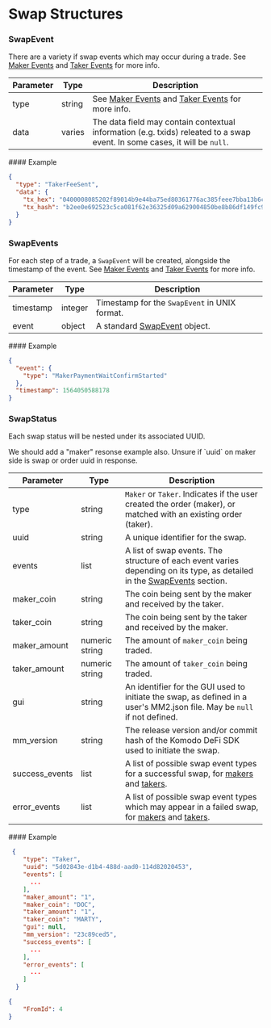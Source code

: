 
# Swap Structures

### SwapEvent

There are a variety if swap events which may occur during a trade. See [Maker Events](/komodo-defi-framework/api/common_structures/swaps/maker_events/) and [Taker Events](/komodo-defi-framework/api/common_structures/swaps/maker_events/) for more info.

| Parameter | Type   | Description                                                                                                                                                                              |
| --------- | ------ | ---------------------------------------------------------------------------------------------------------------------------------------------------------------------------------------- |
| type      | string | See [Maker Events](/komodo-defi-framework/api/common_structures/swaps/maker_events/) and [Taker Events](/komodo-defi-framework/api/common_structures/swaps/maker_events/) for more info. |
| data      | varies | The data field may contain contextual information (e.g. txids) releated to a swap event. In some cases, it will be `null`.                                                               |

<CollapsibleSection expandedText="Hide Example" collapsedText="Show Example">
  #### Example

  ```json
  {
    "type": "TakerFeeSent",
    "data": {
      "tx_hex": "0400008085202f89014b9e44ba75ed80361776ac385feee7bba13b6c2d3147a3d9b5d71362a4624219000000006b483045022100a45de07b5d211c62e8ecf90cd5bee5076f6b6f20715f5618d7d0d93a6209ad870220596ca01682d2dbd4efeba3a0e90a373fd61b619471747df26afc2e2bb167de4c012103d8064eece4fa5c0f8dc0267f68cee9bdd527f9e88f3594a323428718c391ecc2ffffffff02bcf60100000000001976a914ca1e04745e8ca0c60d8c5881531d51bec470743f88acf4979600000000001976a914d346067e3c3c3964c395fee208594790e29ede5d88acaf73d363000000000000000000000000000000",
      "tx_hash": "b2ee0e692523c5ca081f62e36325d09a629004850be8b86df149fc979e9e3e87"
    }
  }
  ```
</CollapsibleSection>

### SwapEvents

For each step of a trade, a `SwapEvent` will be created, alongside the timestamp of the event. See [Maker Events](/komodo-defi-framework/api/common_structures/swaps/maker_events/) and [Taker Events](/komodo-defi-framework/api/common_structures/swaps/maker_events/) for more info.

| Parameter | Type    | Description                                                                                    |
| --------- | ------- | ---------------------------------------------------------------------------------------------- |
| timestamp | integer | Timestamp for the `SwapEvent` in UNIX format.                                                  |
| event     | object  | A standard [SwapEvent](/komodo-defi-framework/api/common_structures/swaps/#swap-event) object. |

<CollapsibleSection expandedText="Hide Example" collapsedText="Show Example">
  #### Example

  ```json
  {
    "event": {
      "type": "MakerPaymentWaitConfirmStarted"
    },
    "timestamp": 1564050588178
  }
  ```
</CollapsibleSection>

### SwapStatus

Each swap status will be nested under its associated UUID.

<DevComment>
  We should add a "maker" resonse example also. Unsure if `uuid` on maker side is swap or order uuid in response.
</DevComment>

| Parameter       | Type           | Description                                                                                                                                                                                                                                                                |
| --------------- | -------------- | -------------------------------------------------------------------------------------------------------------------------------------------------------------------------------------------------------------------------------------------------------------------------- |
| type            | string         | `Maker` or `Taker`. Indicates if the user created the order (maker), or matched with an existing order (taker).                                                                                                                                                            |
| uuid            | string         | A unique identifier for the swap.                                                                                                                                                                                                                                          |
| events          | list           | A list of swap events. The structure of each event varies depending on its type, as detailed in the [SwapEvents](/komodo-defi-framework/api/common_structures/swaps) section.                                                                                              |
| maker\_coin     | string         | The coin being sent by the maker and received by the taker.                                                                                                                                                                                                                |
| taker\_coin     | string         | The coin being sent by the taker and received by the maker.                                                                                                                                                                                                                |
| maker\_amount   | numeric string | The amount of `maker_coin` being traded.                                                                                                                                                                                                                                   |
| taker\_amount   | numeric string | The amount of `taker_coin` being traded.                                                                                                                                                                                                                                   |
| gui             | string         | An identifier for the GUI used to initiate the swap, as defined in a user's MM2.json file. May be `null` if not defined.                                                                                                                                                   |
| mm\_version     | string         | The release version and/or commit hash of the Komodo DeFi SDK used to initiate the swap.                                                                                                                                                                                   |
| success\_events | list           | A list of possible swap event types for a successful swap, for [makers](/komodo-defi-framework/api/common_structures/swaps/maker_events/#maker-success-events) and [takers](/komodo-defi-framework/api/common_structures/swaps/taker_events#taker-success-events).         |
| error\_events   | list           | A list of possible swap event types which may appear in a failed swap, for [makers](/komodo-defi-framework/api/common_structures/swaps/maker_events/#maker-error-events) and [takers](/komodo-defi-framework/api/common_structures/swaps/taker_events#taker-error-events). |

<CollapsibleSection expandedText="Hide Example" collapsedText="Show Example">
  #### Example

  ```json
   {
      "type": "Taker",
      "uuid": "5d02843e-d1b4-488d-aad0-114d82020453",
      "events": [
        ...
      ],
      "maker_amount": "1",
      "maker_coin": "DOC",
      "taker_amount": "1",
      "taker_coin": "MARTY",
      "gui": null,
      "mm_version": "23c89ced5",
      "success_events": [
        ...
      ],
      "error_events": [
        ...
      ]
    }
  ```

  ```json
  {
      "FromId": 4
  }
  ```
</CollapsibleSection>
